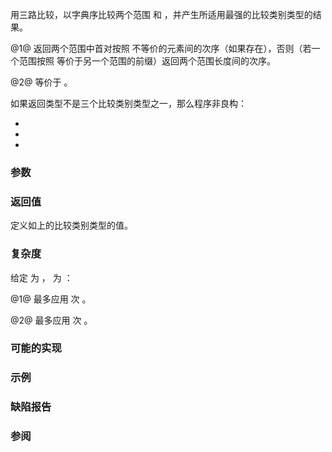 {{cpp/title|lexicographical_compare_three_way}}
{{cpp/algorithm/navbar}}
{{dcl begin}}
{{dcl header|algorithm}}
{{dcl|since=c++20|num=1|
template&lt; class InputIt1, class InputIt2, class Cmp &gt;
constexpr auto lexicographical_compare_three_way
    ( InputIt1 first1, InputIt1 last1, InputIt2 first2, InputIt2 last2,
      Cmp comp ) -&gt; decltype(comp(*first1, *first2));
}}
{{dcl|since=c++20|num=2|
template&lt; class InputIt1, class InputIt2 &gt;
constexpr auto lexicographical_compare_three_way
    ( InputIt1 first1, InputIt1 last1, InputIt2 first2, InputIt2 last2 );
}}
{{dcl end}}

用三路比较，以字典序比较两个范围 {{range|first1|last1}} 和 {{range|first2|last2}}，并产生所适用最强的比较类别类型的结果。

@1@ 返回两个范围中首对按照 {{c|comp}} 不等价的元素间的次序（如果存在），否则（若一个范围按照 {{c|comp}} 等价于另一个范围的前缀）返回两个范围长度间的次序。

@2@ 等价于 {{c multi|return std::lexicographical_compare_three_way(|    first1, last1, first2, last2, std::compare_three_way());}}。

如果返回类型不是三个比较类别类型之一，那么程序非良构：
* {{ltt std|cpp/utility/compare/strong_ordering}}
* {{ltt std|cpp/utility/compare/weak_ordering}}
* {{ltt std|cpp/utility/compare/partial_ordering}}

===参数===
{{par begin}}
{{par range|first1|last1|range=第一个|要检验的}}
{{par range|first2|last2|range=第二个|要检验的}}
{{par|comp|函数对象}}
{{par hreq}}
{{par req named|InputIt1, InputIt2|InputIterator}}
{{par end}}

===返回值===
定义如上的比较类别类型的值。

===复杂度===
给定 {{mathjax-or|\(\scriptsize N_1\)|N{{su|b=1}}}} 为 {{c|std::distance(first1, last1)}}，{{mathjax-or|\(\scriptsize N_2\)|N{{su|b=2}}}} 为 {{c|std::distance(first2, last2)}}：

@1@ 最多应用 {{mathjax-or|\(\scriptsize \min(N_1,N_2)\)|min(N{{su|b=1}},N{{su|b=2}})}} 次 {{c|comp}}。

@2@ 最多应用 {{mathjax-or|\(\scriptsize \min(N_1,N_2)\)|min(N{{su|b=1}},N{{su|b=2}})}} 次 {{c|std::compare_three_way()}}。

===可能的实现===
{{eq fun|1=
template&lt;class I1, class I2, class Cmp&gt;
constexpr auto lexicographical_compare_three_way(I1 f1, I1 l1, I2 f2, I2 l2, Cmp comp)
    -&gt; decltype(comp(*f1, *f2))
{
    using ret_t = decltype(comp(*f1, *f2));
    static_assert(std::disjunction_v&lt;
                      std::is_same&lt;ret_t, std::strong_ordering&gt;,
                      std::is_same&lt;ret_t, std::weak_ordering&gt;,
                      std::is_same&lt;ret_t, std::partial_ordering&gt;&gt;,
                  "返回类型必须是比较类别类型。");

    bool exhaust1 = (f1 == l1);
    bool exhaust2 = (f2 == l2);
    for (; !exhaust1 &amp;&amp; !exhaust2; exhaust1 = (++f1 == l1), exhaust2 = (++f2 == l2))
        if (auto c = comp(*f1, *f2); c != 0)
            return c;

    return !exhaust1 ? std::strong_ordering::greater:
           !exhaust2 ? std::strong_ordering::less:
                       std::strong_ordering::equal;
}
}}

===示例===
{{example
|code=
#include &lt;algorithm&gt;
#include &lt;cctype&gt;
#include &lt;compare&gt;
#include &lt;iomanip&gt;
#include &lt;iostream&gt;
#include &lt;string_view&gt;
#include &lt;utility&gt;

using namespace std::literals;

void show_result(std::string_view s1, std::string_view s2, std::strong_ordering o)
{
    std::cout &lt;&lt; quoted(s1) &lt;&lt; " ";
    (o &lt; 0) ? std::cout &lt;&lt; "小于 " :
    (o &gt; 0) ? std::cout &lt;&lt; "大于 " :
              std::cout &lt;&lt; "等于 ";
    std::cout &lt;&lt; quoted(s2) &lt;&lt; '\n';
}

std::strong_ordering cmp_icase(unsigned char x, unsigned char y)
{
    return std::toupper(x) &lt;=&gt; std::toupper(y);
};

int main()
{
    for (const auto&amp; [s1, s2] :
    {
        std::pair{"one"sv, "ONE"sv}, {"two"sv, "four"sv}, {"three"sv, "two"sv}
    })
    {
        const auto res = std::lexicographical_compare_three_way(
            s1.cbegin(), s1.cend(), s2.cbegin(), s2.cend(), cmp_icase);
        show_result(s1, s2, res);
    }
}
|output=
"one" 等于 "ONE"
"two" 大于 "four"
"three" 小于 "two"
}}

===缺陷报告===
{{dr list begin}}
{{dr list item|wg=lwg|dr=3410|std=C++20|before=要求了额外的迭代器间比较|after=移除该要求}}
{{dr list end}}

===参阅===
{{dsc begin}}
{{dsc inc|cpp/algorithm/dsc lexicographical_compare}}
{{dsc inc|cpp/utility/compare/dsc compare_three_way}}
{{dsc inc|cpp/algorithm/ranges/dsc lexicographical_compare}}
{{dsc end}}

{{langlinks|en|es|ja|ru}}